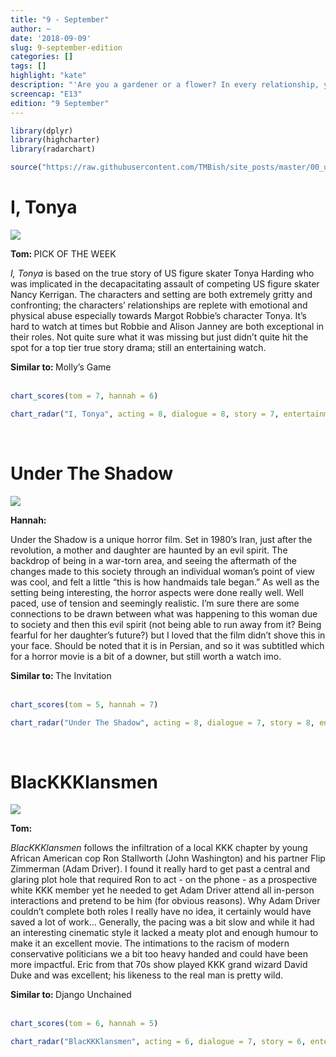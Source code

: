```yaml
---
title: "9 - September"
author: ~
date: '2018-09-09'
slug: 9-september-edition
categories: []
tags: []
highlight: "kate"
description: "'Are you a gardener or a flower? In every relationship, your either a gardener or a flower. I'm a gardener that wants to be a flower, how fucked up am I?' - LaVona"
screencap: "E13"
edition: "9 September"
---
```


```r
library(dplyr)
library(highcharter)
library(radarchart)

source("https://raw.githubusercontent.com/TMBish/site_posts/master/00_utilities/film-review-utils.R")
```

# I, Tonya

<div class = "review">

<div class = "review-left">

![](/img/films/13/i-tonya.png)

<b> Tom: </b> <span class="label upper outline error"> PICK OF THE WEEK </span> <br>

*I, Tonya* is based on the true story of US figure skater Tonya Harding who was implicated in the decapacitating assault of competing US figure skater Nancy Kerrigan. The characters and setting are both extremely gritty and confronting; the characters' relationships are replete with emotional and physical abuse especially towards Margot Robbie's character Tonya. It's hard to watch at times but Robbie and Alison Janney are both exceptional in their roles. Not quite sure what it was missing but just didn't quite hit the spot for a top tier true story drama; still an entertaining watch.

</div>

<div class = "review-right">

<b> Similar to: </b> Molly's Game <br> <br>
<div class="ratings">
```r
chart_scores(tom = 7, hannah = 6)
```
</div>

```r
chart_radar("I, Tonya", acting = 8, dialogue = 8, story = 7, entertainment = 7, cinematography = 7)
```

</div>

</div>

<br>

# Under The Shadow

<div class = "review">

<div class = "review-left">

![](/img/films/13/under-the-shadow.png)

<b> Hannah: </b> <br>

Under the Shadow is a unique horror film. Set in 1980's Iran, just after the revolution, a mother and daughter are haunted by an evil spirit. The backdrop of being in a war-torn area, and seeing the aftermath of the changes made to this society through an individual woman's point of view was cool, and felt a little "this is how handmaids tale began." As well as the setting being interesting, the horror aspects were done really well. Well paced, use of tension and seemingly realistic. I'm sure there are some connections to be drawn between what was happening to this woman due to society and then this evil spirit (not being able to run away from it? Being fearful for her daughter's future?) but I loved that the film didn't shove this in your face. Should be noted that it is in Persian, and so it was subtitled which for a horror movie is a bit of a downer, but still worth a watch imo.

</div>

<div class = "review-right">

<b> Similar to: </b> The Invitation <br> <br>
<div class="ratings">
```r
chart_scores(tom = 5, hannah = 7)
```
</div>

```r
chart_radar("Under The Shadow", acting = 8, dialogue = 7, story = 8, entertainment = 7, cinematography = 8)
```

</div>

</div>

<br>

# BlacKKKlansmen

<div class = "review">

<div class = "review-left">

![](/img/films/13/blackkklansmen.png)

<b> Tom: </b> <br>

*BlacKKKlansmen* follows the infiltration of a local KKK chapter by young African American cop Ron Stallworth (John Washington) and his partner Flip Zimmerman (Adam Driver). I found it really hard to get past a central and glaring plot hole that required Ron to act - on the phone - as a prospective white KKK member yet he needed to get Adam Driver attend all in-person interactions  and pretend to be him (for obvious reasons). Why Adam Driver couldn't complete both roles I really have no idea, it certainly would have saved a lot of work... Generally, the pacing was a bit slow and while it had an interesting cinematic style it lacked a meaty plot and enough humour to make it an excellent movie. The intimations to the racism of modern conservative politicians we a bit too heavy handed and could have been more impactful. Eric from that 70s show played KKK grand wizard David Duke and was excellent; his likeness to the real man is pretty wild.


</div>

<div class = "review-right">

<b> Similar to: </b> Django Unchained <br> <br>
<div class="ratings">
```r
chart_scores(tom = 6, hannah = 5)
```
</div>

```r
chart_radar("BlacKKKlansmen", acting = 6, dialogue = 7, story = 6, entertainment = 7, cinematography = 4)
```

</div>

</div>

<br>
